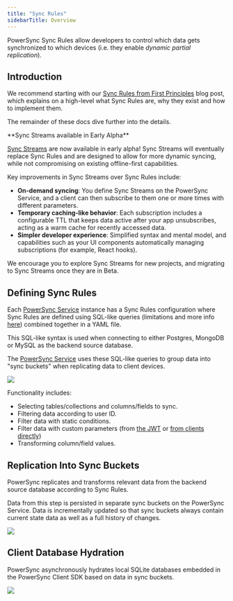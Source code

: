 ```yaml
---
title: "Sync Rules"
sidebarTitle: Overview
---
```


PowerSync Sync Rules allow developers to control which data gets synchronized to which devices (i.e. they enable _dynamic partial replication_).

## Introduction

We recommend starting with our [Sync Rules from First Principles](https://www.powersync.com/blog/sync-rules-from-first-principles-partial-replication-to-sqlite) blog post, which explains on a high-level what Sync Rules are, why they exist and how to implement them.

The remainder of these docs dive further into the details.

<Note>
**Sync Streams available in Early Alpha**

[Sync Streams](/usage/sync-streams) are now available in early alpha! Sync Streams will eventually replace Sync Rules and are designed to allow for more dynamic syncing, while not compromising on existing offline-first capabilities. 

Key improvements in Sync Streams over Sync Rules include:
- **On-demand syncing**: You define Sync Streams on the PowerSync Service, and a client can then subscribe to them one or more times with different parameters.
- **Temporary caching-like behavior**: Each subscription includes a configurable TTL that keeps data active after your app unsubscribes, acting as a warm cache for recently accessed data.
- **Simpler developer experience**: Simplified syntax and mental model, and capabilities such as your UI components automatically managing subscriptions (for example, React hooks).

We encourage you to explore Sync Streams for new projects, and migrating to Sync Streams once they are in Beta.
</Note>

## Defining Sync Rules

Each [PowerSync Service](/architecture/powersync-service) instance has a Sync Rules configuration where Sync Rules are defined using SQL-like queries (limitations and more info [here](/usage/sync-rules/operators-and-functions)) combined together in a YAML file.

This SQL-like syntax is used when connecting to either Postgres, MongoDB or MySQL as the backend source database.

The [PowerSync Service](/architecture/powersync-service) uses these SQL-like queries to group data into "sync buckets" when replicating data to client devices.

<Frame caption="Sync rules are configured per PowerSync instance to enable partial sync.">
  <img src="/images/usage/sync-rules/powersync-docs-diagram-sync-rules-001.png"/>
</Frame>

Functionality includes:

* Selecting tables/collections and columns/fields to sync.
* Filtering data according to user ID.
* Filter data with static conditions.
* Filter data with custom parameters (from [the JWT](/installation/authentication-setup) or [from clients directly](/usage/sync-rules/advanced-topics/client-parameters))
* Transforming column/field values.

## Replication Into Sync Buckets

PowerSync replicates and transforms relevant data from the backend source database according to Sync Rules.

Data from this step is persisted in separate sync buckets on the PowerSync Service. Data is incrementally updated so that sync buckets always contain current state data as well as a full history of changes.

<Frame caption="Data is replicated from the source database into sync buckets.">
  <img src="/images/usage/sync-rules/powersync-docs-diagram-sync-rules-002.png"/>
</Frame>

## Client Database Hydration

PowerSync asynchronously hydrates local SQLite databases embedded in the PowerSync Client SDK based on data in sync buckets.

<Frame caption="Data flow showing sync buckets which are created based on sync rules.">
  <img src="/images/usage/sync-rules/powersync-docs-diagram-sync-rules-003.png"/>
</Frame>



